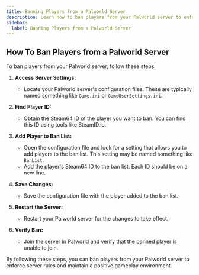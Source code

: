 ```yaml
---
title: Banning Players from a Palworld Server
description: Learn how to ban players from your Palworld server to enforce server rules and maintain a positive gameplay environment.
sidebar: 
  label: Banning Players from a Palworld Server 
---
```


## How To Ban Players from a Palworld Server

To ban players from your Palworld server, follow these steps:

1. **Access Server Settings:**
   - Locate your Palworld server's configuration files. These are typically named something like `Game.ini` or `GameUserSettings.ini`.

2. **Find Player ID:**
   - Obtain the Steam64 ID of the player you want to ban. You can find this ID using tools like SteamID.io.

3. **Add Player to Ban List:**
   - Open the configuration file and look for a setting that allows you to add players to the ban list. This setting may be named something like `BanList`.
   - Add the player's Steam64 ID to the ban list. Each ID should be on a new line.

4. **Save Changes:**
   - Save the configuration file with the player added to the ban list.

5. **Restart the Server:**
   - Restart your Palworld server for the changes to take effect.

6. **Verify Ban:**
   - Join the server in Palworld and verify that the banned player is unable to join.

By following these steps, you can ban players from your Palworld server to enforce server rules and maintain a positive gameplay environment.
